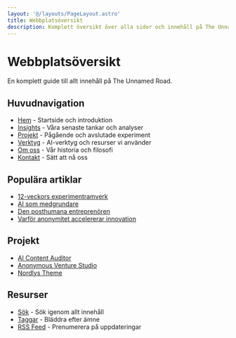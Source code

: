 ```yaml
---
layout: '@/layouts/PageLayout.astro'
title: Webbplatsöversikt
description: Komplett översikt över alla sidor och innehåll på The Unnamed Road
---
```


# Webbplatsöversikt

En komplett guide till allt innehåll på The Unnamed Road.

## Huvudnavigation

- [Hem](/) - Startside och introduktion
- [Insights](/insights) - Våra senaste tankar och analyser  
- [Projekt](/projects) - Pågående och avslutade experiment
- [Verktyg](/tools) - AI-verktyg och resurser vi använder
- [Om oss](/about) - Vår historia och filosofi
- [Kontakt](/contact) - Sätt att nå oss

## Populära artiklar

- [12-veckors experimentramverk](/posts/12-week-experiment-framework)
- [AI som medgrundare](/posts/ai-as-cofounder)
- [Den posthumana entreprenören](/posts/the-post-human-entrepreneur)
- [Varför anonymitet accelererar innovation](/posts/why-anonymity-accelerates-innovation)

## Projekt

- [AI Content Auditor](/projects/ai-content-auditor)
- [Anonymous Venture Studio](/projects/anonymous-venture-studio)
- [Nordlys Theme](/projects/nordlys)

## Resurser

- [Sök](/search) - Sök igenom allt innehåll
- [Taggar](/tags) - Bläddra efter ämne
- [RSS Feed](/feed.xml) - Prenumerera på uppdateringar

